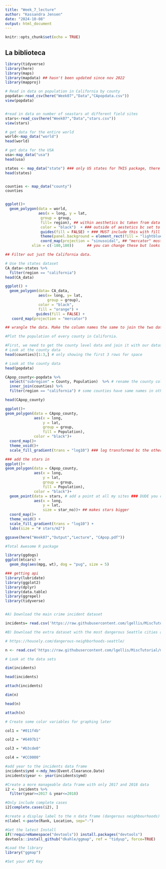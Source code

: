 ```yaml
---
title: "Week_7_lecture"
author: "Kassandra Jensen"
date: "2024-10-08"
output: html_document
---
```


```r
knitr::opts_chunk$set(echo = TRUE)
```

## La biblioteca
```r
library(tidyverse)
library(here)
library(maps)
library(mapdata) ## hasn't been updated since nov 2022
library(mapproj)

# Read in data on population in California by county
popdata<-read_csv(here("Week07","Data","CApopdata.csv"))
view(popdata)


#read in data on number of seastars at different field sites
stars<-read_csv(here("Week07","Data","stars.csv"))
view(stars)

# get data for the entire world
world<-map_data("world")
head(world)

# get data for the USA
usa<-map_data("usa")
head(usa)

states <- map_data("state") ### only US states for THIS package, there are other packages
head(states)


counties <- map_data("county")
counties


ggplot()+
  geom_polygon(data = world, 
               aes(x = long, y = lat, 
                group = group,
                fill= region), ## within aesthetics bc taken from data points
                color = "black")  + ### outside of aestetics bc set to color
                guides(fill = FALSE) + ### MUST include this with fill otherwise it just gives you a big legend
                theme(panel.background = element_rect(fill = "lightblue")) +
                coord_map(projection = "sinusoidal", ## "mercator" most commonly used projection type
            xlim = c(-180,180))      ## you can change these but looks kinda fuggged when you do

```
```r
## Filter out just the California data.

# Use the states dataset
CA_data<-states %>%
  filter(region == "california")
head(CA_data)

ggplot() +
  geom_polygon(data= CA_data, 
               aes(x= long, y= lat, 
                   group = group),
               color = "black",
               fill = "orange") +
              guides(fill = FALSE) +
   coord_map(projection = "mercator")

## wrangle the data. Make the column names the same to join the two datasets.
```

```r

#Plot the population of every county in California.

#First, we need to get the county level data and join it with our dataset on population (How do I do it?)
# Look at the county data
head(counties)[1:3,] # only showing the first 3 rows for space

# Look at the county data
head(popdata)

CApop_county<-popdata %>%
  select("subregion" = County, Population)  %>% # rename the county col
  inner_join(counties) %>%
  filter(region == "california") # some counties have same names in other state

head(CApop_county)

ggplot()+
geom_polygon(data = CApop_county, 
             aes(x = long, 
                 y = lat, 
                 group = group,
                 fill = Population),
             color = "black")+
  coord_map()+
  theme_void()+
  scale_fill_gradient(trans = "log10") ### log transformed bc the other way was so representative of the population denisty before

```

```r
### add the stars in
ggplot()+
geom_polygon(data = CApop_county, 
             aes(x = long, 
                 y = lat, 
                 group = group,
                 fill = Population),  
             color = "black")+
  geom_point(data = stars, # add a point at all my sites ### DUDE you can use more than one data set in a graph!
             aes(x = long,
                 y = lat,
                 size = star_no))+ ## makes stars bigger
  coord_map()+
  theme_void() +
  scale_fill_gradient(trans = "log10") +
  labs(size = "# stars/m2")

ggsave(here("Week07","Output","Lecture", "CApop.pdf"))

```

```r
#Total Awesome R package

library(ggdogs)
ggplot(mtcars) +
  geom_dog(aes(mpg, wt), dog = "pug", size = 5)


```

```r
### getting api
library(lubridate)
library(ggplot2)
library(dplyr)
library(data.table)
library(ggrepel)
library(tidyverse)


#A) Download the main crime incident dataset

incidents= read.csv('https://raw.githubusercontent.com/lgellis/MiscTutorial/master/ggmap/i2Sample.csv', stringsAsFactors = FALSE)

#B) Download the extra dataset with the most dangerous Seattle cities as per:

# https://housely.com/dangerous-neighborhoods-seattle/

n <- read.csv('https://raw.githubusercontent.com/lgellis/MiscTutorial/master/ggmap/n.csv', stringsAsFactors = FALSE)

# Look at the data sets

dim(incidents)

head(incidents)

attach(incidents)

dim(n)

head(n)

attach(n)

# Create some color variables for graphing later

col1 = "#011f4b"

col2 = "#6497b1"

col3 = "#b3cde0"

col4 = "#CC0000"

#add year to the incidents data frame
incidents$ymd <-mdy_hms(Event.Clearance.Date)
incidents$year <- year(incidents$ymd)

#Create a more manageable data frame with only 2017 and 2018 data
i2 <- incidents %>% 
  filter(year>=2017 & year<=2018)

#Only include complete cases
i2[complete.cases(i2), ]

#create a display label to the n data frame (dangerous neighbourhoods)
n$label <-paste(Rank, Location, sep="-")
```
```r


#Get the latest Install
if(!requireNamespace("devtools")) install.packages("devtools")
devtools::install_github("dkahle/ggmap", ref = "tidyup", force=TRUE)

#Load the library
library("ggmap")

#Set your API Key
```


